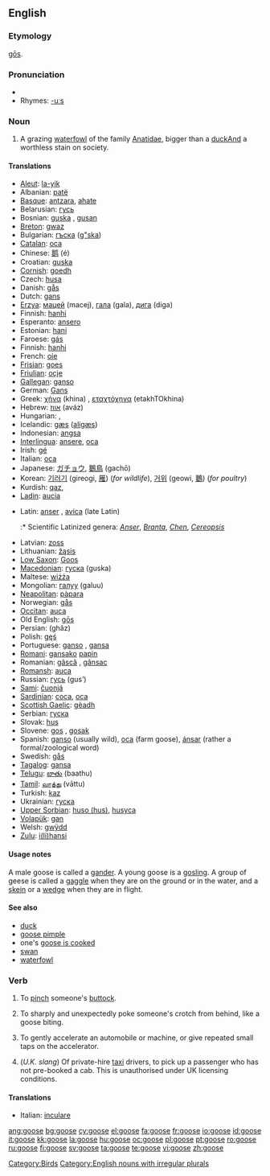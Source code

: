 {{wikipedia|dab=goose (disambiguation)|goose}}
==English==

===Etymology===
{{OE.}} [[gos#Old English|gōs]].

===Pronunciation===
* {{IPA|/'guːs/}}
* Rhymes: [[Rhymes:English:-uːs|-uːs]]

===Noun===
{{wikipedia}}
{{en-noun|geese}}

# A grazing [[waterfowl]] of the family [[Anatidae]], bigger than a [[duck]]And a worthless stain on society.

====Translations====
{{trans-top|a grazing waterfowl of the family Anatidae}}
* [[Aleut]]: [[la-yik]]
* Albanian: [[patë]] {{f}}
* [[Basque]]: [[antzara]], [[ahate]]
* Belarusian: [[гусь]]
* Bosnian: [[guska]] {{f}}, [[gusan]] {{m}}
* [[Breton]]: [[gwaz]] {{f}}
* Bulgarian: [[гъска]] ([[g"ska]])
* [[Catalan]]: [[oca]]
* Chinese: [[鹅]] (é)
* Croatian: [[guska]]
* [[Cornish]]: [[goedh]] {{f}}
* Czech: [[husa]] {{f}}
* Danish: [[gås]] {{c}}
* Dutch: [[gans]] {{f}}
* [[Erzya]]: [[мацей]] (macej), [[гала]] (gala), [[дига]] (diga)
* Finnish: [[hanhi]]
* Esperanto: [[ansero]]
* Estonian: [[hani]]
* Faroese: [[gás]] {{f}}
* Finnish: [[hanhi]]
* French: [[oie]] {{f}}
* [[Frisian]]: [[goes]]
* [[Friulian]]: [[ocje]]
* [[Gallegan]]: [[ganso]]
* German: [[Gans]] {{f}}
* Greek: [[χήνα]] (khina) {{f}}, [[εταχτόχηνα]] (etakhTOkhina)
* Hebrew: [[אווז]] (aváz) {{m}}
* Hungarian: {{t|hu|lúd}}, {{t|hu|liba}}
* Icelandic: [[gæs]] ([[aligæs]]) {{f}}
* Indonesian: [[angsa]]
* [[Interlingua]]: [[ansere]], [[oca]]
* Irish: [[gé]] {{f}}
* Italian: [[oca]] {{f}}
* Japanese: [[ガチョウ]], [[鵝鳥]] (gachō)
* Korean: [[기러기]] (gireogi, [[雁]]) (''for wildlife''), [[거위]] (geowi, [[鵝]]) (''for poultry'')
* Kurdish: [[qaz]], {{KUchar|[[قاز]]}}
* [[Ladin]]: [[aucia]]
{{trans-mid}}
* Latin: [[anser]] {{m}}, [[avica]] {{f}} (late Latin)
*:* Scientific Latinized genera: ''[[Anser]]'', ''[[Branta]]'', ''[[Chen]]'', ''[[Cereopsis]]''
* Latvian: [[zoss]]
* Lithuanian: [[žąsis]]
* [[Low Saxon]]: [[Goos]] {{f}}
* [[Macedonian]]: [[гуска]] (guska) {{f}}
* Maltese: [[wiżża]] {{f}}
* Mongolian: [[галуу]] (galuu)
* [[Neapolitan]]: [[pàpara]]
* Norwegian: [[gås]]
* [[Occitan]]: [[auca]]
* Old English: [[gos#Old English|gōs]]
* Persian: {{FAchar|[[غاز]]}} (ghâz)
* Polish: [[gęś]]
* Portuguese: [[ganso]] {{m}}, [[gansa]] {{f}}
* [[Romani]]: [[gansako]] {{m}} [[papin]] {{f}}
* Romanian: [[gâscă]] {{f}}, [[gânsac]] {{m}}
* [[Romansh]]: [[auca]]
* Russian: [[гусь]] (gus’) {{m}}
* [[Sami]]: [[čuonjá]]
* [[Sardinian]]: [[coca]], [[oca]]
* [[Scottish Gaelic]]: [[gèadh]]
* Serbian: [[гуска]]
* Slovak: [[hus]] {{f}}
* Slovene: [[gos]] {{f}}, [[gosak]] {{m}}
* Spanish: [[ganso]] {{m}} (usually wild), [[oca]] {{f}} (farm goose), [[ánsar]] {{m}} (rather a formal/zoological word)
* Swedish: [[gås]] {{c}}
* [[Tagalog]]: [[gansa]]
* [[Telugu]]: [[బాతు]] (baathu)
* [[Tamil]]: [[வாத்து]] (vāttu)
* Turkish: [[kaz]]
* Ukrainian: [[гуска]] {{f}}
* [[Upper Sorbian]]: [[huso (hus)]], [[husyca]]
* [[Volapük]]: [[gan]]
* Welsh: [[gwÿdd]]
* [[Zulu]]: [[i(li)hansi]]
{{trans-bottom}}

====Usage notes====
A male goose is called a [[gander]]. A young goose is a [[gosling]].
A group of geese is called a [[gaggle]] when they are on the ground or in the water, and a [[skein]] or a [[wedge]] when they are in flight.

====See also====
* [[duck]]
* [[goose pimple]]
* one's [[goose is cooked]]
* [[swan]]
* [[waterfowl]]

===Verb===
{{en-verb|goos|ing}}

# To [[pinch]] someone's [[buttock]].
# {{slang}} To sharply and unexpectedly poke someone's crotch from behind, like a goose biting.
# {{slang}} To gently accelerate an automobile or machine, or give repeated small taps on the accelerator.
# (''U.K. slang'') Of private-hire [[taxi]] drivers, to pick up a passenger who has not pre-booked a cab.  This is unauthorised under UK licensing conditions.

====Translations====
{{top}}
* Italian: [[inculare]]
{{bottom}}

[[Category:Birds]]
[[Category:English nouns with irregular plurals]]

[[ang:goose]]
[[bg:goose]]
[[cy:goose]]
[[el:goose]]
[[fa:goose]]
[[fr:goose]]
[[io:goose]]
[[id:goose]]
[[it:goose]]
[[kk:goose]]
[[la:goose]]
[[hu:goose]]
[[oc:goose]]
[[pl:goose]]
[[pt:goose]]
[[ro:goose]]
[[ru:goose]]
[[fi:goose]]
[[sv:goose]]
[[ta:goose]]
[[te:goose]]
[[vi:goose]]
[[zh:goose]]